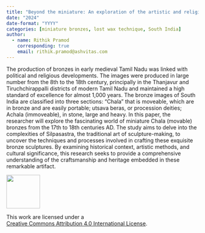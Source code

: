 ```yaml
---
title: "Beyond the miniature: An exploration of the artistic and religious dimensions of Tamil Nadu's bronze scupltures"
date: "2024"
date-format: "YYYY"
categories: [miniature bronzes, lost wax technique, South India]
author: 
  - name: Rithik Pramod
    corresponding: true
    email: rithik.pramod@ashvitas.com
---
```


The production of bronzes in early medieval Tamil Nadu was linked with political and religious developments. The images were produced in large number from the 8th to the 18th century, principally in the Thanjavur and Tiruchchirappalli districts of modern Tamil Nadu and maintained a high standard of excellence for almost 1,000 years. The bronze images of South India are classified into three sections: "Chala" that is moveable, which are in bronze and are easily portable; utsava beras, or procession deities; Achala (immoveable), in stone, large and heavy. In this paper, the researcher will explore the fascinating world of miniature Chala (movable) bronzes from the 17th to 18th centuries AD. The study aims to delve into the complexities of Silpasastra, the traditional art of sculpture-making, to uncover the techniques and processes involved in crafting these exquisite bronze sculptures. By examining historical context, artistic methods, and cultural significance, this research seeks to provide a comprehensive understanding of the craftsmanship and heritage embedded in these remarkable artifact.

::: {layout="[ 20 , 85 ]"}

::: {#column-image}
[![](https://i.creativecommons.org/l/by/4.0/88x31.png){width=88}](http://creativecommons.org/licenses/by/4.0/)
:::

::: {#column-text}
This work are licensed under a<br>[Creative Commons Attribution 4.0 International License](https://creativecommons.org/licenses/by/4.0/).
:::

:::
